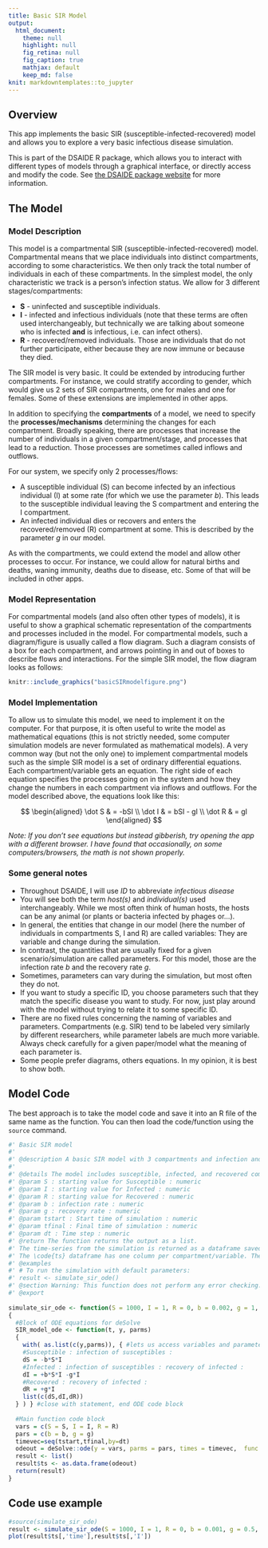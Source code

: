 ```yaml
---
title: Basic SIR Model 
output:
  html_document:
    theme: null
    highlight: null
    fig_retina: null   
    fig_caption: true
    mathjax: default 
    keep_md: false
knit: markdowntemplates::to_jupyter
---
```



## Overview 
This app implements the basic SIR (susceptible-infected-recovered) model and allows you to explore a very basic infectious disease simulation. 

This is part of the DSAIDE R package, which allows you to interact with different types of models through a graphical interface, or directly access and modify the code. See [the DSAIDE package website](https://ahgroup.github.io/DSAIDE/) for more information.



## The Model 

### Model Description
This model is a compartmental SIR (susceptible-infected-recovered) model. Compartmental means that we place individuals into distinct compartments, according to some characteristics. We then only track the total number of individuals in each of these compartments. In the simplest model, the only characteristic we track is a person's infection status. We allow for 3 different stages/compartments: 

* **S** - uninfected and susceptible individuals. 
* **I** - infected and infectious individuals (note that these terms are often used interchangeably, but technically we are talking about someone who is infected **and** is infectious, i.e. can infect others).
* **R** - recovered/removed individuals. Those are individuals that do not further participate, either because they are now immune or because they died.

The SIR model is very basic. It could be extended by introducing further compartments. For instance, we could stratify according to gender, which would give us 2 sets of SIR compartments, one for males and one for females. Some of these extensions are implemented in other apps.

In addition to specifying the **compartments** of a model, we need to specify the **processes/mechanisms** determining the changes for each compartment. Broadly speaking, there are processes that increase the number of individuals in a given compartment/stage, and processes that lead to a reduction. Those processes are sometimes called inflows and outflows. 

For our system, we specify only 2 processes/flows: 

* A susceptible individual (S) can become infected by an infectious individual (I) at some rate (for which we use the parameter _b_). This leads to the susceptible individual leaving the S compartment and entering the I compartment.   
* An infected individual dies or recovers and enters the recovered/removed (R) compartment at some. This is described by the parameter _g_ in our model.

As with the compartments, we could extend the model and allow other processes to occur. For instance, we could allow for natural births and deaths, waning immunity, deaths due to disease, etc. Some of that will be included in other apps. 

### Model Representation
For compartmental models (and also often other types of models), it is useful to show a graphical schematic representation of the compartments and processes included in the model. For compartmental models, such a diagram/figure is usually called a flow diagram. Such a diagram consists of a box for each compartment, and arrows pointing in and out of boxes to describe flows and interactions. For the simple SIR model, the flow diagram looks as follows:


```r
knitr::include_graphics("basicSIRmodelfigure.png")
```


### Model Implementation
To allow us to simulate this model, we need to implement it on the computer. For that purpose, it is often useful to write the model as mathematical equations (this is not strictly needed, some computer simulation models are never formulated as mathematical models). A very common way (but not the only one) to implement compartmental models such as the simple SIR model is a set of ordinary differential equations. Each compartment/variable gets an equation. The right side of each equation specifies the processes going on in the system and how they change the numbers in each compartment via inflows and outflows. For the model described above, the equations look like this: 

$$
\begin{aligned}
\dot S & = -bSI \\
\dot I & = bSI - gI \\
\dot R & = gI
\end{aligned}
$$


*Note: If you don't see equations but instead gibberish, try opening the app with a different browser. I have found that occasionally, on some computers/browsers, the math is not shown properly.* 


### Some general notes
* Throughout DSAIDE, I will use _ID_ to abbreviate _infectious disease_
* You will see both the term *host(s)* and *individual(s)* used interchangeably. While we most often think of human hosts, the hosts can be any animal (or plants or bacteria infected by phages or...).
* In general, the entities that change in our model (here the number of individuals in compartments S, I and R) are called variables: They are variable and change during the simulation. 
* In contrast, the quantities that are usually fixed for a given scenario/simulation are called parameters. For this model, those are the infection rate _b_ and the recovery rate _g_.
* Sometimes, parameters can vary during the simulation, but most often they do not.
* If you want to study a specific ID, you choose parameters such that they match the specific disease you want to study. For now, just play around with the model without trying to relate it to some specific ID.
* There are no fixed rules concerning the naming of variables and parameters. Compartments (e.g. SIR) tend to be labeled very similarly by different researchers, while parameter labels are much more variable. Always check carefully for a given paper/model what the meaning of each parameter is.
* Some people prefer diagrams, others equations. In my opinion, it is best to show both. 



## Model Code

The best approach is to take the model code and save it into an R file of the same name as the function. You can then load the code/function using the `source` command.

```r
#' Basic SIR model
#' 
#' @description A basic SIR model with 3 compartments and infection and recovery processes
#' 
#' @details The model includes susceptible, infected, and recovered compartments. The two processes that are modeled are infection and recovery.
#' @param S : starting value for Susceptible : numeric
#' @param I : starting value for Infected : numeric
#' @param R : starting value for Recovered : numeric
#' @param b : infection rate : numeric
#' @param g : recovery rate : numeric
#' @param tstart : Start time of simulation : numeric
#' @param tfinal : Final time of simulation : numeric
#' @param dt : Time step : numeric
#' @return The function returns the output as a list. 
#' The time-series from the simulation is returned as a dataframe saved as list element \code{ts}. 
#' The \code{ts} dataframe has one column per compartment/variable. The first column is time.   
#' @examples  
#' # To run the simulation with default parameters:  
#' result <- simulate_sir_ode() 
#' @section Warning: This function does not perform any error checking. So if you try to do something nonsensical (e.g. have negative values for parameters), the code will likely abort with an error message.
#' @export 
 
simulate_sir_ode <- function(S = 1000, I = 1, R = 0, b = 0.002, g = 1, tstart = 0, tfinal = 100, dt = 0.1) 
{ 
  #Block of ODE equations for deSolve 
  SIR_model_ode <- function(t, y, parms) 
  {
    with( as.list(c(y,parms)), { #lets us access variables and parameters stored in y and parms by name 
    #Susceptible : infection of susceptibles :
    dS = -b*S*I
    #Infected : infection of susceptibles : recovery of infected :
    dI = +b*S*I -g*I
    #Recovered : recovery of infected :
    dR = +g*I
    list(c(dS,dI,dR)) 
  } ) } #close with statement, end ODE code block 
 
  #Main function code block 
  vars = c(S = S, I = I, R = R)
  pars = c(b = b, g = g)
  timevec=seq(tstart,tfinal,by=dt) 
  odeout = deSolve::ode(y = vars, parms = pars, times = timevec,  func = SIR_model_ode) 
  result <- list() 
  result$ts <- as.data.frame(odeout) 
  return(result) 
} 

```

## Code use example


``` r
#source(simulate_sir_ode)
result <- simulate_sir_ode(S = 1000, I = 1, R = 0, b = 0.001, g = 0.5, tstart = 0, tfinal = 50, dt = 0.1)
plot(result$ts[,'time'],result$ts[,'I'])
```



